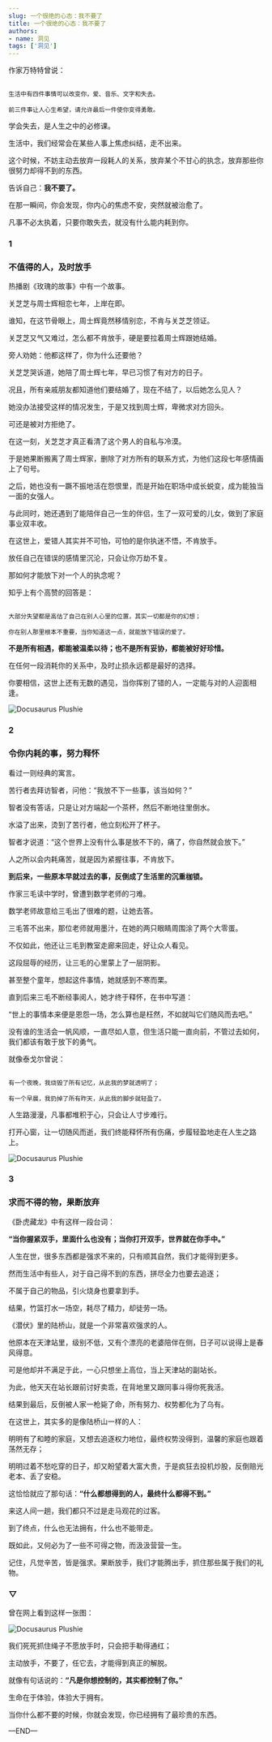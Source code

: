 ```yaml
---
slug: 一个很绝的心态：我不要了
title: 一个很绝的心态：我不要了
authors:
- name: 洞见
tags: ['洞见']
---
```




作家万特特曾说：

```

生活中有四件事情可以改变你，爱、音乐、文字和失去。

前三件事让人心生希望，请允许最后一件使你变得勇敢。

```

学会失去，是人生之中的必修课。

生活中，我们经常会在某些人事上焦虑纠结，走不出来。

这个时候，不妨主动去放弃一段耗人的关系，放弃某个不甘心的执念，放弃那些你很努力却得不到的东西。

告诉自己：**我不要了。**

在那一瞬间，你会发现，你内心的焦虑不安，突然就被治愈了。

凡事不必太执着，只要你敢失去，就没有什么能内耗到你。


<div style={{textAlign: 'center', color: '#FF8C00'}}>  
  <h3>1</h3>
  <h3>不值得的人，及时放手</h3>
</div>



热播剧《玫瑰的故事》中有一个故事。

关芝芝与周士辉相恋七年，上岸在即。

谁知，在这节骨眼上，周士辉竟然移情别恋，不肯与关芝芝领证。

关芝芝又气又难过，怎么都不肯放手，硬是要拉着周士辉跟她结婚。

旁人劝她：他都这样了，你为什么还要他？

关芝芝哭诉道，她陪了周士辉七年，早已习惯了有对方的日子。

况且，所有亲戚朋友都知道他们要结婚了，现在不结了，以后她怎么见人？

她没办法接受这样的情况发生，于是又找到周士辉，卑微求对方回头。

可还是被对方拒绝了。

在这一刻，关芝芝才真正看清了这个男人的自私与冷漠。

于是她果断搬离了周士辉家，删除了对方所有的联系方式，为他们这段七年感情画上了句号。

之后，她也没有一蹶不振地活在怨恨里，而是开始在职场中成长蜕变，成为能独当一面的女强人。

与此同时，她还遇到了能陪伴自己一生的伴侣，生了一双可爱的儿女，做到了家庭事业双丰收。

在这世上，爱错人其实并不可怕，可怕的是你执迷不悟，不肯放手。

放任自己在错误的感情里沉沦，只会让你万劫不复。

那如何才能放下对一个人的执念呢？

知乎上有个高赞的回答是：

```

大部分失望都是高估了自己在别人心里的位置，其实一切都是你的幻想；

你在别人那里根本不重要，当你知道这一点，就能放下错误的爱了。

```

**不是所有相遇，都能被温柔以待；也不是所有妥协，都能被好好珍惜。**

在任何一段消耗你的关系中，及时止损永远都是最好的选择。

你要相信，这世上还有无数的遇见，当你挥别了错的人，一定能与对的人迎面相逢。



![Docusaurus Plushie](./1.jpeg)

<div style={{textAlign: 'center', color: '#FF8C00'}}>  
  <h3>2</h3>
  <h3>令你内耗的事，努力释怀</h3>
</div>



看过一则经典的寓言。

苦行者去拜访智者，问他：“我放不下一些事，该当如何？”

智者没有答话，只是让对方端起一个茶杯，然后不断地往里倒水。

水溢了出来，烫到了苦行者，他立刻松开了杯子。

智者才说道：“这个世界上没有什么事是放不下的，痛了，你自然就会放下。”

人之所以会内耗痛苦，就是因为紧握往事，不肯放下。

**到后来，一些原本早就过去的事，反倒成了生活里的沉重枷锁。**

作家三毛读中学时，曾遭到数学老师的刁难。

数学老师故意给三毛出了很难的题，让她去答。

三毛答不出来，那位老师就用墨汁，在她的两只眼睛周围涂了两个大零蛋。

不仅如此，他还让三毛到教室走廊来回走，好让众人看见。

这段屈辱的经历，让三毛的心里蒙上了一层阴影。

甚至整个童年，想起这件事情，她就感到不寒而栗。

直到后来三毛不断经事阅人，她才终于释怀，在书中写道：

“世上的事情本来便是恩怨一场，怎么算也是枉然，不如就叫它们随风而去吧。”

没有谁的生活会一帆风顺，一直尽如人意，但生活只能一直向前，不管过去如何，我们都该有敢于放下的勇气。

就像泰戈尔曾说：

```

有一个夜晚，我烧毁了所有记忆，从此我的梦就透明了；

有一个早晨，我扔掉了所有昨天，从此我的脚步就轻盈了。

```

人生路漫漫，凡事都堆积于心，只会让人寸步难行。

打开心窗，让一切随风而逝，我们终能释怀所有伤痛，步履轻盈地走在人生之路上。



![Docusaurus Plushie](./2.jpeg)

<div style={{textAlign: 'center', color: '#FF8C00'}}>  
  <h3>3</h3>
  <h3>求而不得的物，果断放弃</h3>
</div>



《卧虎藏龙》中有这样一段台词：

**“当你握紧双手，里面什么也没有；当你打开双手，世界就在你手中。”**

人生在世，很多东西都是强求不来的，只有顺其自然，我们才能得到更多。

然而生活中有些人，对于自己得不到的东西，拼尽全力也要去追逐；

不属于自己的物品，引火烧身也要拿到手。

结果，竹篮打水一场空，耗尽了精力，却徒劳一场。

《潜伏》里的陆桥山，就是一个非常喜欢强求的人。

他原本在天津站里，级别不低，又有个漂亮的老婆陪伴在侧，日子可以说得上是春风得意。

可是他却并不满足于此，一心只想坐上高位，当上天津站的副站长。

为此，他天天在站长跟前讨好卖乖，在背地里又跟同事斗得你死我活。

结果到最后，反倒被人家一枪毙了命，所有努力、权势都化为了乌有。

在这世上，其实多的是像陆桥山一样的人：

明明有了和睦的家庭，又想去追逐权力地位，最终权势没得到，温馨的家庭也跟着荡然无存；

明明过着不愁吃穿的日子，却又盼望着大富大贵，于是疯狂去投机炒股，反倒赔光老本、丢了安稳。

这恰恰就应了那句话：**“什么都想得到的人，最终什么都得不到。”**

来这人间一趟，我们都只不过是走马观花的过客。

到了终点，什么也无法拥有，什么也不能带走。

既如此，又何必为了一些不可得之物，而汲汲营营一生。

记住，凡觉辛苦，皆是强求。果断放手，我们才能腾出手，抓住那些属于我们的礼物。



<div style={{textAlign: 'center', color: '#FF8C00'}}>  
  <h3>▽</h3>
</div>



曾在网上看到这样一张图：


![Docusaurus Plushie](./3.jpeg)



我们死死抓住绳子不愿放手时，只会把手勒得通红；

主动放手，不要了，任它去，才能得到真正的解脱。

就像有句话说的：**“凡是你想控制的，其实都控制了你。”**

生命在于体验，体验大于拥有。

当你什么都不要的时候，你就会发现，你已经拥有了最珍贵的东西。




—END—








